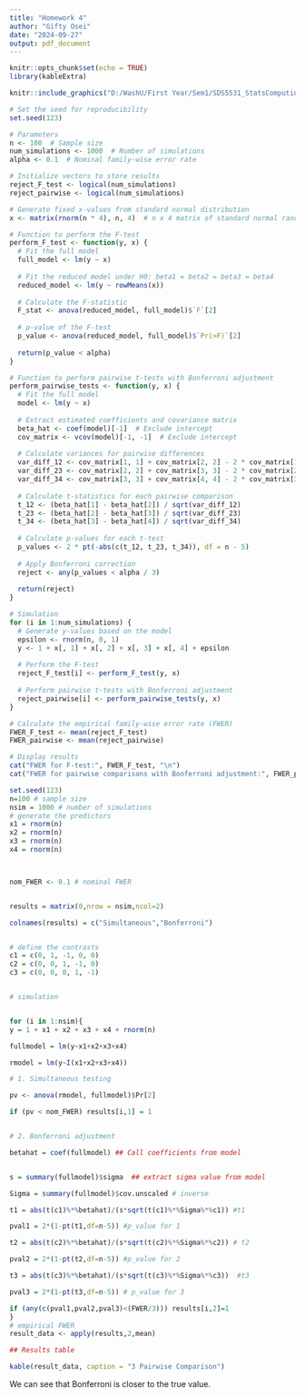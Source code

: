 ```yaml
---
title: "Homework 4"
author: "Gifty Osei"
date: "2024-09-27"
output: pdf_document
---
```


```r
knitr::opts_chunk$set(echo = TRUE)
library(kableExtra)
```

```r
knitr::include_graphics("D:/WashU/First Year/Sem1/SDS5531_StatsComputing/Homework/New folder/Prob1a.pdf") 

```


```r
# Set the seed for reproducibility
set.seed(123)

# Parameters
n <- 100  # Sample size
num_simulations <- 1000  # Number of simulations
alpha <- 0.1  # Nominal family-wise error rate

# Initialize vectors to store results
reject_F_test <- logical(num_simulations)
reject_pairwise <- logical(num_simulations)

# Generate fixed x-values from standard normal distribution
x <- matrix(rnorm(n * 4), n, 4)  # n x 4 matrix of standard normal random variables

# Function to perform the F-test
perform_F_test <- function(y, x) {
  # Fit the full model
  full_model <- lm(y ~ x)
  
  # Fit the reduced model under H0: beta1 = beta2 = beta3 = beta4
  reduced_model <- lm(y ~ rowMeans(x))
  
  # Calculate the F-statistic
  F_stat <- anova(reduced_model, full_model)$`F`[2]
  
  # p-value of the F-test
  p_value <- anova(reduced_model, full_model)$`Pr(>F)`[2]
  
  return(p_value < alpha)
}

# Function to perform pairwise t-tests with Bonferroni adjustment
perform_pairwise_tests <- function(y, x) {
  # Fit the full model
  model <- lm(y ~ x)
  
  # Extract estimated coefficients and covariance matrix
  beta_hat <- coef(model)[-1]  # Exclude intercept
  cov_matrix <- vcov(model)[-1, -1]  # Exclude intercept
  
  # Calculate variances for pairwise differences
  var_diff_12 <- cov_matrix[1, 1] + cov_matrix[2, 2] - 2 * cov_matrix[1, 2]
  var_diff_23 <- cov_matrix[2, 2] + cov_matrix[3, 3] - 2 * cov_matrix[2, 3]
  var_diff_34 <- cov_matrix[3, 3] + cov_matrix[4, 4] - 2 * cov_matrix[3, 4]
  
  # Calculate t-statistics for each pairwise comparison
  t_12 <- (beta_hat[1] - beta_hat[2]) / sqrt(var_diff_12)
  t_23 <- (beta_hat[2] - beta_hat[3]) / sqrt(var_diff_23)
  t_34 <- (beta_hat[3] - beta_hat[4]) / sqrt(var_diff_34)
  
  # Calculate p-values for each t-test
  p_values <- 2 * pt(-abs(c(t_12, t_23, t_34)), df = n - 5)
  
  # Apply Bonferroni correction
  reject <- any(p_values < alpha / 3)
  
  return(reject)
}

# Simulation
for (i in 1:num_simulations) {
  # Generate y-values based on the model
  epsilon <- rnorm(n, 0, 1)
  y <- 1 + x[, 1] + x[, 2] + x[, 3] + x[, 4] + epsilon
  
  # Perform the F-test
  reject_F_test[i] <- perform_F_test(y, x)
  
  # Perform pairwise t-tests with Bonferroni adjustment
  reject_pairwise[i] <- perform_pairwise_tests(y, x)
}

# Calculate the empirical family-wise error rate (FWER)
FWER_F_test <- mean(reject_F_test)
FWER_pairwise <- mean(reject_pairwise)

# Display results
cat("FWER for F-test:", FWER_F_test, "\n")
cat("FWER for pairwise comparisons with Bonferroni adjustment:", FWER_pairwise, "\n")


```



```r
set.seed(123)
n=100 # sample size
nsim = 1000 # number of simulations
# generate the predictors
x1 = rnorm(n)
x2 = rnorm(n)
x3 = rnorm(n)
x4 = rnorm(n)



nom_FWER <- 0.1 # nominal FWER


results = matrix(0,nrow = nsim,ncol=2)

colnames(results) = c("Simultaneous","Bonferroni")


# define the contrasts
c1 = c(0, 1, -1, 0, 0)
c2 = c(0, 0, 1, -1, 0)
c3 = c(0, 0, 0, 1, -1)


# simulation


for (i in 1:nsim){
y = 1 + x1 + x2 + x3 + x4 + rnorm(n)

fullmodel = lm(y~x1+x2+x3+x4)

rmodel = lm(y~I(x1+x2+x3+x4))

# 1. Simultaneous testing

pv <- anova(rmodel, fullmodel)$Pr[2]

if (pv < nom_FWER) results[i,1] = 1


# 2. Bonferroni adjustment

betahat = coef(fullmodel) ## Call coefficients from model


s = summary(fullmodel)$sigma  ## extract sigma value from model

Sigma = summary(fullmodel)$cov.unscaled # inverse

t1 = abs(t(c1)%*%betahat)/(s*sqrt(t(c1)%*%Sigma%*%c1)) #t1

pval1 = 2*(1-pt(t1,df=n-5)) #p_value for 1

t2 = abs(t(c2)%*%betahat)/(s*sqrt(t(c2)%*%Sigma%*%c2)) # t2

pval2 = 2*(1-pt(t2,df=n-5)) #p_value for 2

t3 = abs(t(c3)%*%betahat)/(s*sqrt(t(c3)%*%Sigma%*%c3))  #t3

pval3 = 2*(1-pt(t3,df=n-5)) # p_value for 3

if (any(c(pval1,pval2,pval3)<(FWER/3))) results[i,2]=1
}
# empirical FWER
result_data <- apply(results,2,mean)

## Results table

kable(result_data, caption = "3 Pairwise Comparison")
```


We can see that Bonferroni is closer to the true value.
